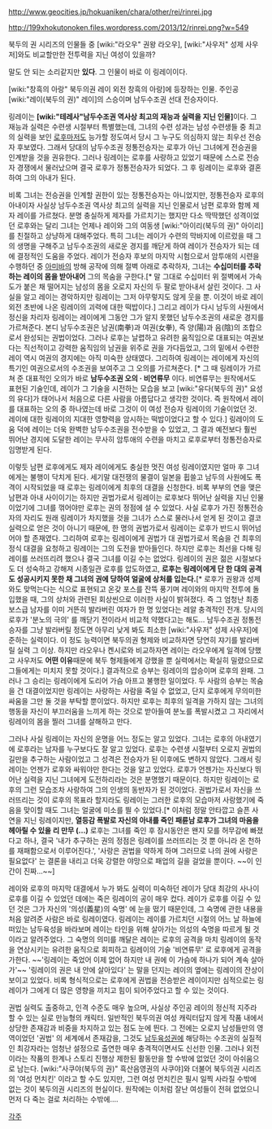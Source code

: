 http://www.geocities.jp/hokuaniken/chara/other/rei/rinrei.jpg

http://199xhokutonoken.files.wordpress.com/2013/12/rinrei.png?w=549


'''{{{+1 "북두의권 시리즈 역사상 가장 강력한 전투력을 지닌 여성"}}}'''


북두의 권 시리즈의 인물들 중 [wiki:"라오우" 권왕 라오우], [wiki:"사우저" 성제 사우저]와도 비교할만한 전투력을 지닌 여성이 있을까?

말도 안 되는 소리같지만 '''있다'''. 그 인물이 바로 이 링레이이다.


[wiki:"창흑의 아랑" 북두의권 레이 외전 창흑의 아랑]에 등장하는 인물. 주인공 [wiki:"레이(북두의 권)" 레이]의 스승이며 남두수조권 선대 전승자이다.

링레이는 '''[wiki:"테레사"남두수조권 역사상 최고의 재능과 실력을 지닌 인물]'''이다. 그 재능과 실력은 수련생 시절부터 특별했는데, 그녀의 수련 성과는 남성 수련생들 중 최고의 실력을 보인 [[로후]]마저도 능가할 정도여서 당시 그 누구도 의심하지 않는 최우선 전승자 후보였다. 그래서 당대의 남두수조권 정통전승자는 로후가 아닌 그녀에게 전승권을 인계받을 것을 권유한다. 그러나 링레이는 로후를 사랑하고 있었기 때문에 스스로 전승자 경쟁에서 물러났으며 결국 로후가 정통전승자가 되었다. 그 후 링레이는 로후와 결혼하여 그의 아내가 된다.

비록 그녀는 전승권을 인계할 권한이 있는 정통전승자는 아니었지만, 정통전승자 로후의 아내이자 사실상 남두수조권 역사상 최고의 실력을 지닌 인물로서 남편 로후와 함께 제자 레이를 가르쳤다. 분명 충실하게 제자를 가르치기는 했지만 다소 딱딱했던 성격이었던 로후와는 달리 그녀는 언제나 레이와 그의 여동생 [wiki:"아이리(북두의 권)" 아이리]를 친절하고 상냥하게 대해주었다. 특히 그녀는 레이가 수련의 막바지에 이르렀을 때 그의 생명을 구해주고 남두수조권의 새로운 경지를 깨닫게 하여 레이가 전승자가 되는 데에 결정적인 도움을 주었다. 레이가 전승자 후보의 마지막 시험으로서 암투애의 시련을 수행하던 중 [[아미바]]의 방해 공작에 의해 절벽 아래로 추락하자, 그녀는 '''수십미터를 추락하는 레이의 몸을 받아내어''' 그의 목숨을 구한다.[* 말 그대로 수십미터 위 절벽에서 가속도가 붙은 채 떨어지는 남성의 몸을 오로지 자신의 두 팔로 받아내서 살린 것이다. 그 사실을 알고 레이는 경악하지만 링레이는 그저 아무렇지도 않게 웃을 뿐. 이것이 바로 레이 외전 초반에 나온 링레이의 괴력에 대한 떡밥이다.] 그리고 레이가 다시 남두의 사원에서 정신을 차리자 링레이는 레이에게 그동안 그가 알지 못했던 남두수조권의 새로운 경지를 가르쳐준다. 본디 남두수조권은 남권(南拳)과 여권(女拳), 즉 양(陽)과 음(陰)의 조합으로서 완성되는 권법이었다. 그러나 로후는 날렵하고 유려한 움직임으로 대표되는 여권보다는 직선적이고 강력한 움직임의 남권을 위주로 권을 가다듬었고, 그의 밑에서 수련한 레이 역시 여권의 경지에는 아직 미숙한 상태였다. 그리하여 링레이는 레이에게 자신의 특기인 여권으로서의 수조권을 보여주고 그 오의를 가르쳐준다. [* 그 때 링레이가 가르쳐 준 대표적인 오의가 바로 '''남두수조권 오의 · 비연류무''' 이다. 비연류무는 원작에서도 표현된 기술인데, 레이가 그 기술을 시전하는 모습을 보고 [wiki:"유다(북두의 권)" 요성의 유다]가 태어나서 처음으로 다른 사람을 아름답다고 생각한 것이다. 즉 원작에서 레이를 대표하는 오의 중 하나였는데 바로 그것이 이 여성 전승자 링레이의 기술이었던 것. 레이에 대한 링레이의 지대한 영향력을 암시하는 떡밥이었다고 할 수 있다.] 링레이의 도움 덕에 레이는 더욱 완벽한 남두수조권을 전수받을 수 있었고, 그 결과 예전보다 훨씬 뛰어난 경지에 도달한 레이는 무사히 암투애의 수련을 마치고 로후로부터 정통전승자로 임명받게 된다.

이렇듯 남편 로후에게도 제자 레이에게도 충실한 멋진 여성 링레이였지만 얼마 후 그녀에게는 불행이 닥치게 된다. 세기말 대전쟁의 물결이 일본을 휩쓸고 남두의 사원에도 폭격이 시작되었을 때 로후는 링레이에게 최후의 대결을 신청한다. 비록 부부의 연을 맺은 남편과 아내 사이이기는 하지만 권법가로서 링레이는 로후보다 뛰어난 실력을 지닌 인물이었기에 그녀를 꺾어야만 로후는 권의 정점에 설 수 있었다. 사실 로후가 가진 정통전승자의 자리도 원래 링레이가 차지했을 것을 그녀가 스스로 물러나서 얻게 된 것이고 결코 실력으로 얻은 것이 아니기 때문에, 한 명의 권법가로서 링레이는 로후가 반드시 뛰어넘어야 할 존재였다. 그리하여 로후는 링레이에게 권법가 대 권법가로서 목숨을 건 최후의 정식 대결을 요청하고 링레이는 그의 도전을 받아들인다. 하지만 로후는 최선을 다해 링레이를 쓰러뜨리려 했으나 결국 그녀를 이길 수는 없었다. 링레이의 권은 젊은 시절보다도 더 성숙하고 강해져 시종일관 로후를 압도하였고, '''로후는 링레이에게 단 한 대의 공격도 성공시키지 못한 채 그녀의 권에 당하여 얼굴에 상처를 입는다.'''[* 로후가 권왕과 성제와도 맞먹는다는 식으로 표현되고 온갖 포스를 잔뜩 풍기며 레이와의 마지막 전투에 돌입했을 때, 그의 상처와 관련된 회상씬으로 이러한 사실이 밝혀졌다. 즉 그 엄청난 최종보스급 남자를 이미 거뜬히 발라버린 여자가 한 명 있었다는 레알 충격적인 전개. 당시의 로후가 '분노의 극의' 를 깨닫기 전이라서 비교적 약했다고는 해도… 남두수조권 정통전승자를 그냥 발라버릴 정도면 아무리 낮게 봐도 최소한 [wiki:"사우저" 성제 사우저]에 준하는 실력이다. 이 정도 능력이면 북두의권 형제와 비교하자면 당연히 쟈기를 발라버릴 실력 그 이상. 하지만 라오우나 켄시로와 비교하자면 레이는 라오우에게 일격에 당했고 사우저도 '''어떤 이유'''때문에 북두 형제들에게 강했을 뿐 실력에서는 확실히 밀렸으므로 그들에게는 미치지 못할 것이다.] 결과적으로 승부는 링레이의 압승이며 로후의 완패. 그러나 그 승리는 링레이에게 도리어 가슴 아프고 불행한 일이었다. 두 사람의 승부는 목숨을 건 대결이었지만 링레이는 사랑하는 사람을 죽일 수 없었고, 단지 로후에게 무의미한 싸움을 그만 둘 것을 부탁할 뿐이었다. 하지만 로후는 최후의 일격을 가하지 않는 그녀의 행동을 자신이 부끄러움을 느끼게 하는 것으로 받아들여 분노를 폭발시켰고 그 자리에서 링레이의 몸을 찔러 그녀를 살해하고 만다.

그러나 사실 링레이는 자신의 운명을 어느 정도는 알고 있었다. 그녀는 로후의 아내였기에 로후라는 남자를 누구보다도 잘 알고 있었다. 로후는 수련생 시절부터 오로지 권법의 길만을 추구하는 사람이었고 그 성격은 전승자가 된 이후에도 변하지 않았다. 그래서 링레이는 언젠가 로후와 싸워야만 한다는 것을 알고 있었다. 로후가 언젠가는 자신보다 뛰어난 실력을 지닌 그녀에게 도전하리라는 것은 분명했기 때문이다. 하지만 링레이는 로후의 그런 모습조차 사랑하여 그의 인생의 동반자가 된 것이었다. 권법가로서 자신을 쓰러뜨리는 것이 로후의 목표라 할지라도 링레이는 그러한 로후의 모습마저 사랑했기에 죽음을 맞이할 때도 그녀는 얼굴에 미소를 띌 수 있었다.[* 이처럼 정말 안타깝고 슬픈 사연을 지닌 링레이지만, '''열등감 폭발로 자신의 아내를 죽인 패륜남 로후가 그녀의 마음을 헤아릴 수 있을 리 만무 (...)''' 로후는 그녀를 죽인 후 잠시동안은 왠지 모를 허무감에 빠졌다고 하나, 결국 '내가 추구하는 권의 정점은 링레이를 쓰러뜨리는 것 뿐 아니라 온 천하를 재패함으로서 이루어진다.', '사랑은 권법을 약하게 하며 그러므로 나의 권에 사랑은 필요없다' 는 결론을 내리고 더욱 강렬한 야망으로 패업의 길을 걸었을 뿐이다. ~~이 인간이 진짜...~~]

레이와 로후의 마지막 대결에서 누가 봐도 실력이 미숙하던 레이가 당대 최강의 사나이 로후를 이길 수 있었던 데에는 죽은 링레이의 공이 매우 컸다. 레이가 로후를 이길 수 있던 것은 그가 자신의 '의성(義星)의 숙명' 에 눈을 떴기 때문인데, 그 숙명에 관한 내용을 처음 알려준 사람은 바로 링레이였다. 링레이는 레이를 가르치던 시절의 어느 날 하늘에 떠있는 남두육성을 바라보며 레이는 타인을 위해 살아가는 의성의 숙명을 따르게 될 것이라고 알려주었다. 그 숙명의 의미를 깨달은 레이는 로후의 공격을 마치 링레이의 동작을 연상시키는 유려한 움직으로 회피하고 링레이의 기술 '비연류무' 로 로후에게 공격을 가한다. ~~'링레이는 죽었어 이제 없어 하지만 내 권에 이 가슴에 하나가 되어 계속 살아가'~~ '링레이의 권은 내 안에 살아있다' 는 말을 던지는 레이의 옆에는 링레이의 잔상이 보이고 있었다. 비록 형식적으로는 로후에게 권법을 전승받은 레이이지만 심적으로는 링레이가 그에게 더 많은 영향을 끼치고 힘이 되어주었다고 할 수 있는 것이다.

권법 실력도 출중하고, 인격 수준도 매우 높으며, 사실상 주인공 레이의 정신적 지주라 할 수 있는 실로 만능형의 캐릭터. 일반적인 북두의권 여성 캐릭터답지 않게 작품 내에서 상당한 존재감과 비중을 차지하고 있는 점도 눈에 띈다. 그 전에는 오로지 남성들만의 영역이었던 '권법' 의 세계에서 존재감을, 그것도 [[남두육성권]]에 해당하는 수조권의 실질적인 최강자라는 엄청난 설정으로 출연한 매우 충격적이면서도 신선한 인물. 그러나 외전이라는 작품의 한계나 스토리 진행상 제한된 활동만을 할 수밖에 없었던 것이 아쉬움으로 남는다. [wiki:"사쿠야(북두의 권)" 흑산음영권의 사쿠야]와 더불어 북두의권 시리즈의 '여성 먼치킨' 이라고 할 수도 있지만, 그런 여성 먼치킨은 필시 일찍 사라질 수밖에 없는 것이 북두의권 시리즈의 현실이다. 원작에는 이처럼 잘난 여성들이 전혀 없었으니 먼저 다 죽는 걸로 처리하는 수밖에….

[[각주]]
